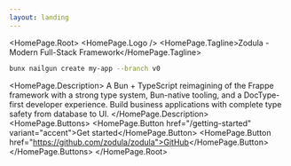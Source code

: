 ```yaml
---
layout: landing
---
```



<HomePage.Root>
  <HomePage.Logo />
  <HomePage.Tagline>Zodula - Modern Full-Stack Framework</HomePage.Tagline>
  ```bash
  bunx nailgun create my-app --branch v0
  ```
  <HomePage.Description>
    A Bun + TypeScript reimagining of the Frappe framework with a strong type system, 
    Bun-native tooling, and a DocType-first developer experience. Build business applications 
    with complete type safety from database to UI.
  </HomePage.Description>
  <HomePage.Buttons>
    <HomePage.Button href="/getting-started" variant="accent">Get started</HomePage.Button>
    <HomePage.Button href="https://github.com/zodula/zodula">GitHub</HomePage.Button>
  </HomePage.Buttons>
</HomePage.Root>